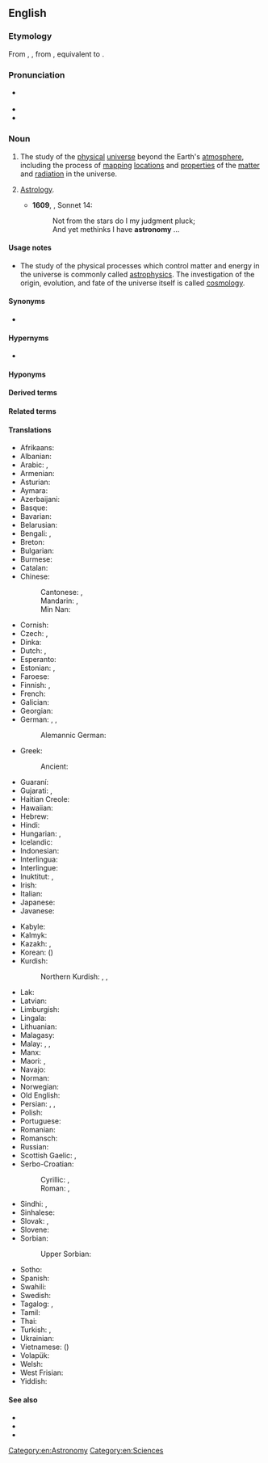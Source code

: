 ==English==
{{wikipedia}}
{{wikiversity lecture}}

===Etymology===
From {{inh|en|enm|astronomie}}, {{m|enm|astronemy}}, from {{der|en|fro|astronomie}}, equivalent to {{af|en|astro-|-nomy}}.

===Pronunciation===
* {{a|GenAm}} {{IPA|en|/əˈstɹɑnəˌmi/|/æˈstɹɑnəˌmi/}}
* {{audio|en|en-us-astronomy.ogg|Audio (US)}}
* {{rhymes|en|ɒnəmi}}

===Noun===
{{en-noun|-|+}}

# The study of the [[physical]] [[universe]] beyond the Earth's [[atmosphere]], including the process of [[mapping]] [[locations]] and [[properties]] of the [[matter]] and [[radiation]] in the universe.
# {{lb|en|obsolete}} [[astrology|Astrology]].
#* '''1609''', {{w|William Shakespeare}}, Sonnet 14:
#*: Not from the stars do I my judgment pluck;
#*: And yet methinks I have '''astronomy''' ...

====Usage notes====
* The study of the physical processes which control matter and energy in the universe is commonly called [[astrophysics]]. The investigation of the origin, evolution, and fate of the universe itself is called [[cosmology]].

====Synonyms====
* {{l|en|stargazing}}

====Hypernyms====
* {{l|en|science}}

====Hyponyms====
{{col4|en|archaeoastronomy
|archeoastronomy
|astronomer
|bioastronomy
|ethnoastronomy
|gravitational-wave astronomy
|infrared astronomy
|neutrino astronomy
|optical astronomy
|paleoastronomy
|radar astronomy
|radio astronomy
|ultraviolet astronomy
|X-ray astronomy
}}

====Derived terms====
{{der3|en
|archaeoastronomy
|archeoastronomy
|astronomer
|bioastronomy
|ethnoastronomy
|paleoastronomy
}}

====Related terms====
{{rel4|en|astral
|astrologist
|astrology
|astronomer
|astronomical
|astronomically
|astrometry
|astrophysics
}}

====Translations====
{{trans-top|study of the physical universe beyond the Earth's atmosphere}}
* Afrikaans: {{t+|af|sterrekunde}}
* Albanian: {{t+|sq|astronomi|?}}
* Arabic: {{t+|ar|فلك|?}}, {{t+|ar|عِلْم اَلْفَلَك|m}}
* Armenian: {{t+|hy|աստղագիտություն}}
* Asturian: {{t|ast|astronomía|f}}
* Aymara: {{t|ay|alaxpacha yänakata}}
* Azerbaijani: {{t+|az|astronomiya}}
* Basque: {{t+|eu|astronomia}}
* Bavarian: {{t|bar|Steankunde|?}}
* Belarusian: {{t|be|астрано́мія|f}}
* Bengali: {{t|bn|জ্যোতির্বিজ্ঞান}}, {{t+|bn|জ্যোতির্বিদ্যা}}
* Breton: {{t+|br|steredoniezh|f}}
* Bulgarian: {{t|bg|астроно́мия|f}}
* Burmese: {{t+|my|နက္ခတ္တဗေဒ}}
* Catalan: {{t+|ca|astronomia|f}}
* Chinese:
*: Cantonese: {{t|yue|天文學}}, {{t|yue|天文学|tr=tin1 man4 hok6}}
*: Mandarin: {{t+|cmn|天文學}}, {{t+|cmn|天文学|tr=tiānwénxué}}
*: Min Nan: {{t|nan|天文學|tr=thian-bûn-ha̍k}}
* Cornish: {{t|kw|steronieth|?}}
* Czech: {{t|cs|hvězdářství|n}}, {{t+|cs|astronomie|f}}
* Dinka: {{t|din|ŋiɛ̈ckanhial}}
* Dutch: {{t+|nl|astronomie|f}}, {{t+|nl|sterrenkunde|f}}
* Esperanto: {{t+|eo|astronomio}}
* Estonian: {{t+|et|astronoomia}}, {{t|et|täheteadus}}
* Faroese: {{t|fo|stjørnufrøði|f}}
* Finnish: {{t+|fi|tähtitiede}}, {{t+|fi|astronomia}}
* French: {{t+|fr|astronomie|f}}
* Galician: {{t+|gl|astronomía|f}}
* Georgian: {{t|ka|ასტრონომია}}
* German: {{t+|de|Astronomie|f}}, {{t+|de|Sternkunde|?}}, {{t|de|Himmelskunde|f}}
*: Alemannic German: {{t|gsw|Sternkunde|?}}
* Greek: {{t+|el|αστρονομία|f}}
*: Ancient: {{t|grc|ἀστρονομία|f}}
* Guaraní: {{t|gn|mbyjakuaa}}
* Gujarati: {{t+|gu|ખગોળ|?}}, {{t|gu|ખગોળશાસ્ત્ર|?}}
* Haitian Creole: {{t|ht|astwonomi}}
* Hawaiian: {{t|haw|kilo hōkū}}
* Hebrew: {{t+|he|אסטרונומיה|f}}
* Hindi: {{t|hi|खगोल शास्त्र|m}}
* Hungarian: {{t+|hu|csillagászat}}, {{t+|hu|asztronómia}}
* Icelandic: {{t+|is|stjörnufræði|f}}
* Indonesian: {{t+|id|astronomi}}
* Interlingua: {{t+|ia|astronomia}}
* Interlingue: {{t|ie|astronomie}}
* Inuktitut: {{t|iu|ᓯᓚᓯᐅᕐᓂᖅ}}, {{t|iu|ᓯᓚᕐᔪᐊᓕᕆᓂᖅ}}
* Irish: {{t+|ga|réalteolaíocht|f}}
* Italian: {{t+|it|astronomia|f}}
* Japanese: {{t+|ja|天文学|tr=てんもんがく, tenmongaku}}
* Javanese: {{t|jv|Astronomi}}
{{trans-mid}}
* Kabyle: {{t|kab|ⵜⴰⵙⵏⴰⴳⴳⵓⵔⵜ|tr=tasnaggurt}}
* Kalmyk: {{t|xal|астроном}}
* Kazakh: {{t|kk|жұлдызтану}}, {{t+|kk|астрономия}}
* Korean: {{t+|ko|천문학}} ({{t+|ko|天文學}})
* Kurdish:
*: Northern Kurdish: {{t+|kmr|stêrnasî}}, {{t+|kmr|ezmannasî}}, {{t+|kmr|stêrnasî|f}}
* Lak: {{t|lbe|ціурттал элму}}
* Latvian: {{t+|lv|astronomija|?}}
* Limburgish: {{t|li|starekunde|?}}
* Lingala: {{t|ln|mambí ma nzɔ́tɔ}}
* Lithuanian: {{t+|lt|astronomija|f}}
* Malagasy: {{t+|mg|astrônômia}}
* Malay: {{t+|ms|astronomi}}, {{t|ms|ilmu falak}}, {{t|ms|kaji bintang}}
* Manx: {{t|gv|rollageydys|m}}
* Maori: {{t|mi|tātai arorangi}}, {{t|mi|mātai arorangi}}
* Navajo: {{t|nv|sǫʼ naalkaah}}
* Norman: {{t|nrf|astronomie|f}}
* Norwegian: {{t+|no|astronomi|m}}
* Old English: {{t|ang|tungolcræft|m}}
* Persian: {{t+|fa|نجوم}}, {{t+|fa|ستاره‌شناسی}}, {{t+|fa|اخترشناسی|tr=axtaršenāsī}}
* Polish: {{t+|pl|astronomia|f}}
* Portuguese: {{t+|pt|astronomia|f}}
* Romanian: {{t+|ro|astronomie|f}}
* Romansch: {{t|rm|astronomia|f}}
* Russian: {{t+|ru|астроно́мия|f}}
* Scottish Gaelic: {{t|gd|speuradaireachd|f}}, {{t|gd|reul-eòlas|m}}
* Serbo-Croatian:
*: Cyrillic: {{t|sh|астроно̀мија|f}}, {{t|sh|звјездозна́нство|n}}
*: Roman: {{t+|sh|astronòmija|f}}, {{t+|sh|zvjezdoznánstvo|n}}
* Sindhi: {{t+|sd|نَجمِيات}}, {{t+|sd|نَجمِيات|tr=najmiyaat}}
* Sinhalese: {{t|si|තාරකා විද්‍යාව}}
* Slovak: {{t|sk|hvezdárstvo|f}}, {{t+|sk|astronómia|f}}
* Slovene: {{t+|sl|astronomija|f}}
* Sorbian:
*: Upper Sorbian: {{t|hsb|hwězdarstwo|?}}
* Sotho: {{t|st|bolepi}}
* Spanish: {{t+|es|astronomía|f}}
* Swahili: {{t+|sw|falaki}}
* Swedish: {{t+|sv|astronomi|c}}
* Tagalog: {{t|tl|astronomiya}}, {{t|tl|dalubtalaan}}
* Tamil: {{t+|ta|வானியல்}}
* Thai: {{t+|th|ดาราศาสตร์}}
* Turkish: {{t+|tr|gök bilimi}} {{qualifier|seldom}}, {{t+|tr|astronomi}}
* Ukrainian: {{t+|uk|астроно́мія|f}}
* Vietnamese: {{t+|vi|thiên văn học}} ({{t|vi|天文學}})
* Volapük: {{t+|vo|stelav}}
* Welsh: {{t+|cy|seryddiaeth|f}}
* West Frisian: {{t+|fy|stjerrekunde|n}}
* Yiddish: {{t|yi|אַסטראָנמיע|f}}
{{trans-bottom}}

====See also====
* {{l|en|cosmology}}
* {{l|en|uranology}}
* {{l|en|starlore}}

[[Category:en:Astronomy]]
[[Category:en:Sciences]]